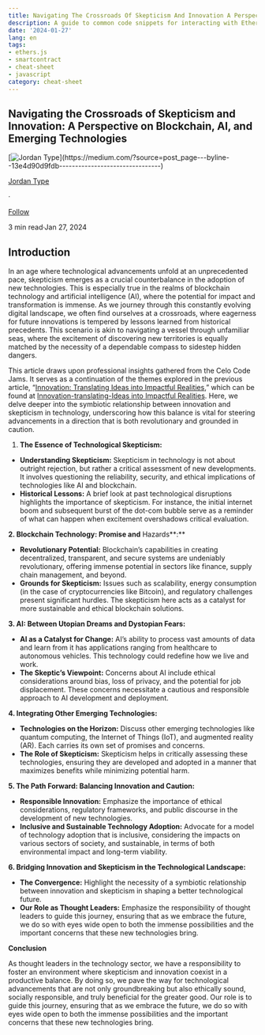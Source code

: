 ```yaml
---
title: Navigating The Crossroads Of Skepticism And Innovation A Perspective On Blockchain Ai And
description: A guide to common code snippets for interacting with Ethereum smart contracts using Navigating The Crossroads Of Skep...
date: '2024-01-27'
lang: en
tags:
- ethers.js
- smartcontract
- cheat-sheet
- javascript
category: cheat-sheet
---
```



## Navigating the Crossroads of Skepticism and Innovation: A Perspective on Blockchain, AI, and Emerging Technologies

[![Jordan Type](https://miro.medium.com/v2/resize:fill:88:88/0*-BxK6NvbOEXZ038-.)](https://medium.com/?source=post_page---byline--13e4d90d9fdb--------------------------------)

[Jordan Type](https://medium.com/?source=post_page---byline--13e4d90d9fdb--------------------------------)

·

[Follow](https://medium.com/m/signin?actionUrl=https%3A%2F%2Fmedium.com%2F_%2Fsubscribe%2Fuser%2Fc405a7ae1c25&operation=register&redirect=https%3A%2F%2Fjordanmuthemba.medium.com%2Fnavigating-the-crossroads-of-skepticism-and-innovation-a-perspective-on-blockchain-ai-and-13e4d90d9fdb&user=Jordan+Type&userId=c405a7ae1c25&source=post_page-c405a7ae1c25--byline--13e4d90d9fdb---------------------post_header-----------)

3 min read·Jan 27, 2024

## **Introduction**

In an age where technological advancements unfold at an unprecedented pace, skepticism emerges as a crucial counterbalance in the adoption of new technologies. This is especially true in the realms of blockchain technology and artificial intelligence (AI), where the potential for impact and transformation is immense. As we journey through this constantly evolving digital landscape, we often find ourselves at a crossroads, where eagerness for future innovations is tempered by lessons learned from historical precedents. This scenario is akin to navigating a vessel through unfamiliar seas, where the excitement of discovering new territories is equally matched by the necessity of a dependable compass to sidestep hidden dangers.

This article draws upon professional insights gathered from the Celo Code Jams. It serves as a continuation of the themes explored in the previous article, “[Innovation: Translating Ideas into Impactful Realities](https://medium.com/@jordanmuthemba/innovation-translating-ideas-into-impactful-realities-b20d4e945569),” which can be found at [Innovation-translating-Ideas into Impactful Realities](https://medium.com/@jordanmuthemba/innovation-translating-ideas-into-impactful-realities-b20d4e945569). Here, we delve deeper into the symbiotic relationship between innovation and skepticism in technology, underscoring how this balance is vital for steering advancements in a direction that is both revolutionary and grounded in caution.

1.  **The Essence of Technological Skepticism:**

*   **Understanding Skepticism:** Skepticism in technology is not about outright rejection, but rather a critical assessment of new developments. It involves questioning the reliability, security, and ethical implications of technologies like AI and blockchain.
*   **Historical Lessons:** A brief look at past technological disruptions highlights the importance of skepticism. For instance, the initial internet boom and subsequent burst of the dot-com bubble serve as a reminder of what can happen when excitement overshadows critical evaluation.

**2\. Blockchain Technology: Promise and** Hazards**:**

*   **Revolutionary Potential:** Blockchain’s capabilities in creating decentralized, transparent, and secure systems are undeniably revolutionary, offering immense potential in sectors like finance, supply chain management, and beyond.
*   **Grounds for Skepticism:** Issues such as scalability, energy consumption (in the case of cryptocurrencies like Bitcoin), and regulatory challenges present significant hurdles. The skepticism here acts as a catalyst for more sustainable and ethical blockchain solutions.

**3\. AI: Between Utopian Dreams and Dystopian Fears:**

*   **AI as a Catalyst for Change:** AI’s ability to process vast amounts of data and learn from it has applications ranging from healthcare to autonomous vehicles. This technology could redefine how we live and work.
*   **The Skeptic’s Viewpoint:** Concerns about AI include ethical considerations around bias, loss of privacy, and the potential for job displacement. These concerns necessitate a cautious and responsible approach to AI development and deployment.

**4\. Integrating Other Emerging Technologies:**

*   **Technologies on the Horizon:** Discuss other emerging technologies like quantum computing, the Internet of Things (IoT), and augmented reality (AR). Each carries its own set of promises and concerns.
*   **The Role of Skepticism:** Skepticism helps in critically assessing these technologies, ensuring they are developed and adopted in a manner that maximizes benefits while minimizing potential harm.

**5\. The Path Forward: Balancing Innovation and Caution:**

*   **Responsible Innovation:** Emphasize the importance of ethical considerations, regulatory frameworks, and public discourse in the development of new technologies.
*   **Inclusive and Sustainable Technology Adoption:** Advocate for a model of technology adoption that is inclusive, considering the impacts on various sectors of society, and sustainable, in terms of both environmental impact and long-term viability.

**6\. Bridging Innovation and Skepticism in the Technological Landscape:**

*   **The Convergence:** Highlight the necessity of a symbiotic relationship between innovation and skepticism in shaping a better technological future.
*   **Our Role as Thought Leaders:** Emphasize the responsibility of thought leaders to guide this journey, ensuring that as we embrace the future, we do so with eyes wide open to both the immense possibilities and the important concerns that these new technologies bring.

**Conclusion**

As thought leaders in the technology sector, we have a responsibility to foster an environment where skepticism and innovation coexist in a productive balance. By doing so, we pave the way for technological advancements that are not only groundbreaking but also ethically sound, socially responsible, and truly beneficial for the greater good. Our role is to guide this journey, ensuring that as we embrace the future, we do so with eyes wide open to both the immense possibilities and the important concerns that these new technologies bring.
